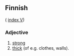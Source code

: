 ==Finnish==
( [[Wiktionary:Finnish_index_v|index V]])

===Adjective===

# [[strong]]
# [[thick]] (of e.g. clothes, walls).